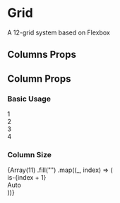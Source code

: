 

<Meta title="Layout/Grid" />

# Grid

A 12-grid system based on Flexbox

## Columns Props

<Props of={Columns} />

## Column Props

<Props of={Column} />

### Basic Usage

<Preview>
  <Story name="basic usage">
    <Columns>
      <Column>
        <div className="grid-item is-dark">1</div>
      </Column>
      <Column>
        <div className="grid-item is-dark">2</div>
      </Column>
      <Column>
        <div className="grid-item is-dark">3</div>
      </Column>
      <Column>
        <div className="grid-item is-dark">4</div>
      </Column>
    </Columns>
  </Story>
</Preview>

### Column Size

<Preview>
  <Story name="column size">
    <div>
      {Array(11)
        .fill("")
        .map((_, index) => (
          <Columns key={index}>
            <Column className={`is-${index + 1}`}>
              <div className="grid-item is-dark">is-{index + 1}</div>
            </Column>
            <Column key={index}>
              <div className="grid-item">Auto</div>
            </Column>
          </Columns>
        ))}
    </div>
  </Story>
</Preview>
